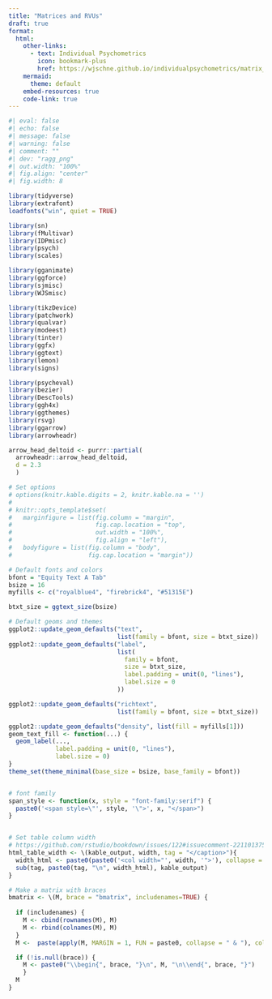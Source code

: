 ```yaml
---
title: "Matrices and RVUs"
draft: true
format:
  html:
    other-links:
      - text: Individual Psychometrics
        icon: bookmark-plus
        href: https://wjschne.github.io/individualpsychometrics/matrix_algebra.html
    mermaid:
      theme: default
    embed-resources: true
    code-link: true
---
```


```r
#| eval: false
#| echo: false
#| message: false
#| warning: false
#| comment: ""
#| dev: "ragg_png"
#| out.width: "100%"
#| fig.align: "center"
#| fig.width: 8

library(tidyverse)
library(extrafont)
loadfonts("win", quiet = TRUE)

library(sn)
library(fMultivar)
library(IDPmisc)
library(psych)
library(scales)

library(gganimate)
library(ggforce)
library(sjmisc)
library(WJSmisc)

library(tikzDevice)
library(patchwork)
library(qualvar)
library(modeest)
library(tinter)
library(ggfx)
library(ggtext)
library(lemon)
library(signs)

library(psycheval)
library(bezier)
library(DescTools)
library(ggh4x)
library(ggthemes)
library(rsvg)
library(ggarrow)
library(arrowheadr)

arrow_head_deltoid <- purrr::partial(
  arrowheadr::arrow_head_deltoid, 
  d = 2.3
  )

# Set options
# options(knitr.kable.digits = 2, knitr.kable.na = '')
# 
# knitr::opts_template$set(
#   marginfigure = list(fig.column = "margin", 
#                       fig.cap.location = "top", 
#                       out.width = "100%", 
#                       fig.align = "left"),
#   bodyfigure = list(fig.column = "body", 
#                     fig.cap.location = "margin"))

# Default fonts and colors
bfont = "Equity Text A Tab"
bsize = 16
myfills <- c("royalblue4", "firebrick4", "#51315E")

btxt_size = ggtext_size(bsize)

# Default geoms and themes
ggplot2::update_geom_defaults("text",
                              list(family = bfont, size = btxt_size))
ggplot2::update_geom_defaults("label",
                              list(
                                family = bfont,
                                size = btxt_size,
                                label.padding = unit(0, "lines"),
                                label.size = 0
                              ))

ggplot2::update_geom_defaults("richtext",
                              list(family = bfont, size = btxt_size))

ggplot2::update_geom_defaults("density", list(fill = myfills[1]))
geom_text_fill <- function(...) {
  geom_label(...,
             label.padding = unit(0, "lines"),
             label.size = 0)
}
theme_set(theme_minimal(base_size = bsize, base_family = bfont))


# font family
span_style <- function(x, style = "font-family:serif") {
  paste0('<span style=\"', style, '\">', x, "</span>")
}


# Set table column width
# https://github.com/rstudio/bookdown/issues/122#issuecomment-221101375
html_table_width <- \(kable_output, width, tag = "</caption>"){
  width_html <- paste0(paste0('<col width="', width, '">'), collapse = "\n")
  sub(tag, paste0(tag, "\n", width_html), kable_output)
}

# Make a matrix with braces
bmatrix <- \(M, brace = "bmatrix", includenames=TRUE) {
  
  if (includenames) {
    M <- cbind(rownames(M), M)
    M <- rbind(colnames(M), M)
  }
  M <-  paste(apply(M, MARGIN = 1, FUN = paste0, collapse = " & "), collapse = "\\\\\n")

  if (!is.null(brace)) {
    M <- paste0("\\begin{", brace, "}\n", M, "\n\\end{", brace, "}")
    }
  M
}
```


